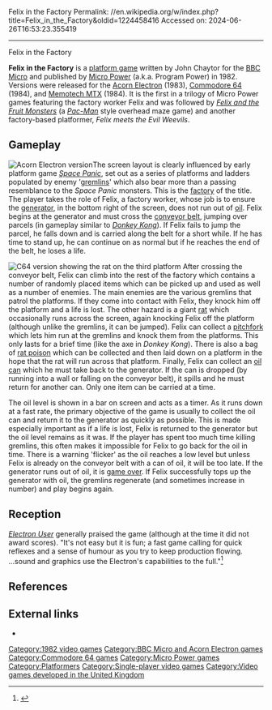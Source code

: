 Felix in the Factory
Permalink: //en.wikipedia.org/w/index.php?title=Felix_in_the_Factory&oldid=1224458416
Accessed on: 2024-06-26T16:53:23.355419



------
Felix in the Factory
{{Infobox video game
| title  = Felix in the Factory
|image = Felix in the factory C64.jpg
|developer = John Chaytor<ref name="giantlist">{{cite web |last1=Hague |first1=James |title=The Giant List of Classic Game Programmers |url=https://dadgum.com/giantlist/}}</ref>
|publisher = [[Micro Power]]
|designer = 
|engine = 
|released = '''1982:''' BBC Micro<br>'''1983:''' Electron<br>'''1984:''' Memotech, C64
|genre = [[Platform game|Platform]]
|modes = [[Single-player]]
|platforms = [[Acorn Electron]], [[BBC Micro]], [[Commodore 64]], [[Memotech MTX]]
}}

'''Felix in the Factory''' is a [[platform game]] written by John Chaytor for the [[BBC Micro]] and published by [[Micro Power]] (a.k.a. Program Power) in 1982. Versions were released for the [[Acorn Electron]] (1983), [[Commodore 64]] (1984), and [[Memotech MTX]] (1984). It is the first in a trilogy of Micro Power games featuring the factory worker Felix and was followed by ''[[Felix and the Fruit Monsters]]'' (a ''[[Pac-Man]]'' style overhead maze game) and another factory-based platformer, ''Felix meets the Evil Weevils''.

==Gameplay==
[[Image:FelixInTheFactoryScreenElk.gif|thumb|left|Acorn Electron version]]The screen layout is clearly influenced by early platform game ''[[Space Panic]]'', set out as a series of platforms and ladders populated by enemy '[[gremlin]]s' which also bear more than a passing resemblance to the ''Space Panic'' monsters. This is the [[factory]] of the title. The player takes the role of Felix, a factory worker, whose job is to ensure the [[Electric generator|generator]], in the bottom right of the screen, does not run out of [[oil]]. Felix begins at the generator and must cross the [[conveyor belt]], jumping over parcels (in gameplay similar to [[Donkey Kong (arcade game)|''Donkey Kong'']]). If Felix fails to jump the parcel, he falls down and is carried along the belt for a short while. If he has time to stand up, he can continue on as normal but if he reaches the end of the belt, he loses a life.

[[Image:Felix in the factory screen C64.gif|thumb|right|C64 version showing the rat on the third platform]]
After crossing the conveyor belt, Felix can climb into the rest of the factory which contains a number of randomly placed items which can be picked up and used as well as a number of enemies. The main enemies are the various gremlins that patrol the platforms. If they come into contact with Felix, they knock him off the platform and a life is lost. The other hazard is a giant [[rat]] which occasionally runs across the screen, again knocking Felix off the platform (although unlike the gremlins, it can be jumped). Felix can collect a [[pitchfork]] which lets him run at the gremlins and knock them from the platforms. This only lasts for a brief time (like the axe in ''Donkey Kong''). There is also a bag of [[Rodenticide|rat poison]] which can be collected and then laid down on a platform in the hope that the rat will run across that platform. Finally, Felix can collect an [[oil can]] which he must take back to the generator. If the can is dropped (by running into a wall or falling on the conveyor belt), it spills and he must return for another can. Only one item can be carried at a time.

The oil level is shown in a bar on screen and acts as a timer. As it runs down at a fast rate, the primary objective of the game is usually to collect the oil can and return it to the generator as quickly as possible. This is made especially important as if a life is lost, Felix is returned to the generator but the oil level remains as it was. If the player has spent too much time killing gremlins, this often makes it impossible for Felix to go back for the oil in time. There is a warning 'flicker' as the oil reaches a low level but unless Felix is already on the conveyor belt with a can of oil, it will be too late. If the generator runs out of oil, it is [[game over]]. If Felix successfully tops up the generator with oil, the gremlins regenerate (and sometimes increase in number) and play begins again.

==Reception==
''[[Electron User]]'' generally praised the game (although at the time it did not award scores). "It's not easy but it is fun; a fast game calling for quick reflexes and a sense of humour as you try to keep production flowing. ...sound and graphics use the Electron's capabilities to the full."<ref><!--[http://www.acornelectron.co.uk/eu/revs/micropower/r-fel1.html]-->{{cite journal|title=Felix in the Factory|journal=Electron User|volume=1|issue=4| date=January 1984 }}</ref>

==References==
{{reflist}}

==External links==
*{{lemon64 game|id=897}}

{{Micro Power}}

[[Category:1982 video games]]
[[Category:BBC Micro and Acorn Electron games]]
[[Category:Commodore 64 games]]
[[Category:Micro Power games]]
[[Category:Platformers]]
[[Category:Single-player video games]]
[[Category:Video games developed in the United Kingdom]]